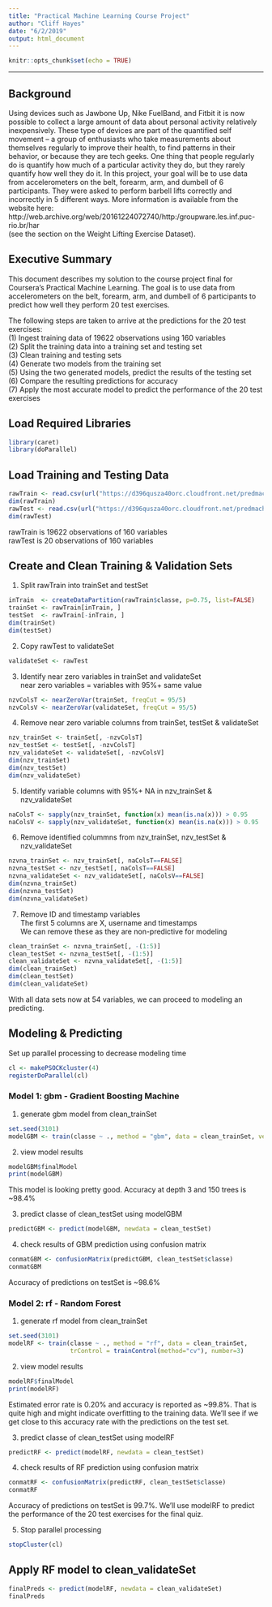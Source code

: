 ```yaml
---
title: "Practical Machine Learning Course Project"
author: "Cliff Hayes"
date: "6/2/2019"
output: html_document
---
```


```r
knitr::opts_chunk$set(echo = TRUE)
```
***

## Background
Using devices such as Jawbone Up, Nike FuelBand, and Fitbit it is now possible to collect a large amount of data about personal activity relatively inexpensively. These type of devices are part of the quantified self movement – a group of enthusiasts who take measurements about themselves regularly to improve their health, to find patterns in their behavior, or because they are tech geeks. One thing that people regularly do is quantify how much of a particular activity they do, but they rarely quantify how well they do it. In this project, your goal will be to use data from accelerometers on the belt, forearm, arm, and dumbell of 6 participants. They were asked to perform barbell lifts correctly and incorrectly in 5 different ways. More information is available from the website here:  
http://web.archive.org/web/20161224072740/http:/groupware.les.inf.puc-rio.br/har  
(see the section on the Weight Lifting Exercise Dataset).  

## Executive Summary
This document describes my solution to the course project final for Coursera's Practical Machine Learning. The goal is to use data from accelerometers on the belt, forearm, arm, and dumbell of 6 participants to predict how well they perform 20 test exercises.

The following steps are taken to arrive at the predictions for the 20 test exercises:  
(1) Ingest training data of 19622 observations using 160 variables  
(2) Split the training data into a training set and testing set  
(3) Clean training and testing sets  
(4) Generate two models from the training set  
(5) Using the two generated models, predict the results of the testing set  
(6) Compare the resulting predictions for accuracy  
(7) Apply the most accurate model to predict the performance of the 20 test exercises  

## Load Required Libraries
```r
library(caret)
library(doParallel)
```

## Load Training and Testing Data
```r
rawTrain <- read.csv(url("https://d396qusza40orc.cloudfront.net/predmachlearn/pml-training.csv"),header=TRUE)
dim(rawTrain)
rawTest <- read.csv(url("https://d396qusza40orc.cloudfront.net/predmachlearn/pml-testing.csv"),header=TRUE)
dim(rawTest)
```
rawTrain is 19622 observations of 160 variables  
rawTest is 20 observations of 160 variables  

## Create and Clean Training & Validation Sets
(1) Split rawTrain into trainSet and testSet  
```r
inTrain  <- createDataPartition(rawTrain$classe, p=0.75, list=FALSE)
trainSet <- rawTrain[inTrain, ]
testSet  <- rawTrain[-inTrain, ]
dim(trainSet)
dim(testSet)
```
(2) Copy rawTest to validateSet  
```r
validateSet <- rawTest
```
(3) Identify near zero variables in trainSet and validateSet  
    near zero variables = variables with 95%+ same value  
```r
nzvColsT <- nearZeroVar(trainSet, freqCut = 95/5)
nzvColsV <- nearZeroVar(validateSet, freqCut = 95/5)
```
(4) Remove near zero variable columns from trainSet, testSet & validateSet  
```r
nzv_trainSet <- trainSet[, -nzvColsT]
nzv_testSet <- testSet[, -nzvColsT]
nzv_validateSet <- validateSet[, -nzvColsV]
dim(nzv_trainSet)
dim(nzv_testSet)
dim(nzv_validateSet)
```
(5) Identify variable columns with 95%+ NA in nzv_trainSet & nzv_validateSet
```r
naColsT <- sapply(nzv_trainSet, function(x) mean(is.na(x))) > 0.95
naColsV <- sapply(nzv_validateSet, function(x) mean(is.na(x))) > 0.95
```
(6) Remove identified colummns from nzv_trainSet, nzv_testSet & nzv_validateSet   
```r
nzvna_trainSet <- nzv_trainSet[, naColsT==FALSE]
nzvna_testSet <- nzv_testSet[, naColsT==FALSE]
nzvna_validateSet <- nzv_validateSet[, naColsV==FALSE]
dim(nzvna_trainSet)
dim(nzvna_testSet)
dim(nzvna_validateSet)
```
(7) Remove ID and timestamp variables  
    The first 5 columns are X, username and timestamps  
    We can remove these as they are non-predictive for modeling  
```r
clean_trainSet <- nzvna_trainSet[, -(1:5)]
clean_testSet <- nzvna_testSet[, -(1:5)]
clean_validateSet <- nzvna_validateSet[, -(1:5)]
dim(clean_trainSet)
dim(clean_testSet)
dim(clean_validateSet)
```
With all data sets now at 54 variables, we can proceed to modeling an predicting.  

## Modeling & Predicting
Set up parallel processing to decrease modeling time  
```r
cl <- makePSOCKcluster(4)
registerDoParallel(cl)
```
### Model 1: gbm - Gradient Boosting Machine 
(1) generate gbm model from clean_trainSet  
```r
set.seed(3101)
modelGBM <- train(classe ~ ., method = "gbm", data = clean_trainSet, verbose = FALSE)
```
(2) view model results  
```r
modelGBM$finalModel
print(modelGBM)
```
This model is looking pretty good. Accuracy at depth 3 and 150 trees is ~98.4% 

(3) predict classe of clean_testSet using modelGBM  
```r
predictGBM <- predict(modelGBM, newdata = clean_testSet)
```
(4) check results of GBM prediction using confusion matrix  
```r
conmatGBM <- confusionMatrix(predictGBM, clean_testSet$classe)
conmatGBM
```
Accuracy of predictions on testSet is ~98.6%  

### Model 2: rf - Random Forest  
(1) generate rf model from clean_trainSet  
```r
set.seed(3101)
modelRF <- train(classe ~ ., method = "rf", data = clean_trainSet,
                 trControl = trainControl(method="cv"), number=3)
```
(2) view model results
```r
modelRF$finalModel
print(modelRF)
```
Estimated error rate is 0.20% and accuracy is reported as ~99.8%. That is quite high and might indicate overfitting to the training data. We'll see if we get close to this accuracy rate with the predictions on the test set.  

(3) predict classe of clean_testSet using modelRF  
```r
predictRF <- predict(modelRF, newdata = clean_testSet)
```
(4) check results of RF prediction using confusion matrix  
```r
conmatRF <- confusionMatrix(predictRF, clean_testSet$classe)
conmatRF
```
Accuracy of predictions on testSet is 99.7%. We'll use modelRF to predict the performance of the 20 test exercises for the final quiz. 

(5) Stop parallel processing  
```r
stopCluster(cl)
```
## Apply RF model to clean_validateSet
```r
finalPreds <- predict(modelRF, newdata = clean_validateSet)
finalPreds
```